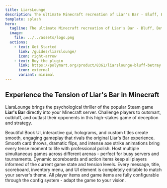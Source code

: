 ```yaml
---
title: LiarsLounge
description: The ultimate Minecraft recreation of Liar's Bar - Bluff, Betray, and Survive
template: splash
hero:
  tagline: The ultimate Minecraft recreation of Liar's Bar - Bluff, Betray, and Survive
  image:
    file: ../../assets/logo.png
  actions:
    - text: Get Started
      link: /guides/liarslounge/
      icon: right-arrow
    - text: Buy the plugin
      link: https://polymart.org/product/8361/liarslounge-bluff-betray
      icon: external
      variant: minimal
---
```



## Experience the Tension of Liar's Bar in Minecraft

LiarsLounge brings the psychological thriller of the popular Steam game **Liar's Bar** directly into your Minecraft server. Challenge players to outsmart, outbluff, and outlast their opponents in this high-stakes game of deception and strategy.

<CardGrid stagger>
  <Card title="Immersive GUI Experience" icon="laptop">
    Beautiful Book UI, interactive gui, holograms, and custom titles create smooth, engaging gameplay that rivals the original Liar's Bar experience.
  </Card>
  
  <Card title="Cinematic Animations" icon="rocket">
    Smooth card throws, dramatic flips, and intense axe strike animations bring every tense moment to life with professional polish.
  </Card>
  
  <Card title="Multi-Arena Support" icon="puzzle">
    Host multiple simultaneous games across different arenas - perfect for busy servers and tournaments.
  </Card>
  
  <Card title="Real-Time Updates" icon="information">
    Dynamic scoreboards and action items keep all players informed of the current game state and tension levels.
  </Card>
  
  <Card title="Full Customization" icon="setting">
    Every message, title, scoreboard, inventory menu, and UI element is completely editable to match your server's theme.
  </Card>
  
  <Card title="Item Flexibility" icon="star">
    All player items and game items are fully configurable through the config system - adapt the game to your vision.
  </Card>
</CardGrid>